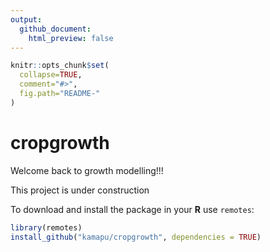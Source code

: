 ---
output:
  github_document:
    html_preview: false
---

```{r,echo=FALSE}
knitr::opts_chunk$set(
  collapse=TRUE,
  comment="#>",
  fig.path="README-"
)
```

# cropgrowth

Welcome back to growth modelling!!!

This project is under construction

To download and install the package in your **R** use `remotes`:

```{r eval=FALSE}
library(remotes)
install_github("kamapu/cropgrowth", dependencies = TRUE)
```
